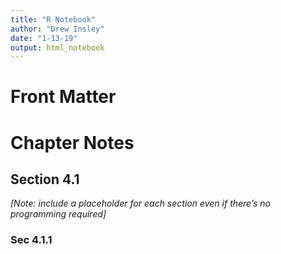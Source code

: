 ```yaml
---
title: "R Notebook"
author: "Drew Insley"
date: "1-13-19"
output: html_notebook
---
```


# Front Matter














# Chapter Notes

## Section 4.1  

*[Note: include a placeholder for each section even if there's no programming required]*


### Sec 4.1.1